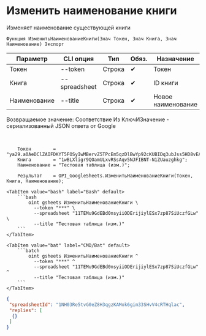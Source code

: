 ﻿---
sidebar_position: 3
---


# Изменить наименование книги
 Изменяет наименование существующей книги



`Функция ИзменитьНаименованиеКниги(Знач Токен, Знач Книга, Знач Наименование) Экспорт`

  | Параметр | CLI опция | Тип | Обяз. | Назначение |
  |-|-|-|-|-|
  | Токен | --token | Строка | &#x2714; | Токен |
  | Книга | --spreadsheet | Строка | &#x2714; | ID книги |
  | Наименование | --title | Строка | &#x2714; | Новое наименование |

  
  Возвращаемое значение:   Соответствие Из КлючИЗначение - сериализованный JSON ответа от Google

<br/>




```bsl title="Пример использования для 1С:Предприятие/OneScript"
    Токен        = "ya29.a0AeDClZAIFDKYT5FOSyIwMBervZ5TPcEm5qzDlBwYp92cKUBIDq3ubJss5HD8vEAGTlgmWaVCdgtQ1ecN26ZrdtERlCJCaR2fiiTFGXKs-...";
    Книга        = "1wBLXligr9QOamULxvRSsAqv5NJFIBNT-N1ZUauzghkg";
    Наименование = "Тестовая таблица (изм.)";

    Результат    = OPI_GoogleSheets.ИзменитьНаименованиеКниги(Токен, Книга, Наименование);
```
    

 <Tabs>
  
    <TabItem value="bash" label="Bash" default>
        ```bash
            oint gsheets ИзменитьНаименованиеКниги \
              --token "***" \
              --spreadsheet "11TEMu9GdEBd0nsyiiODErijiylESx7zp87SiUczfGLw" \
              --title "Тестовая таблица (изм.)"
        ```
    </TabItem>
  
    <TabItem value="bat" label="CMD/Bat" default>
        ```batch
            oint gsheets ИзменитьНаименованиеКниги ^
              --token "***" ^
              --spreadsheet "11TEMu9GdEBd0nsyiiODErijiylESx7zp87SiUczfGLw" ^
              --title "Тестовая таблица (изм.)"
        ```
    </TabItem>
</Tabs>


```json title="Результат"
{
 "spreadsheetId": "1NH03Re5tvG0eZ8H3qgzKAMok6gim33SHvV4cRTHqlac",
 "replies": [
  {}
 ]
}
```
